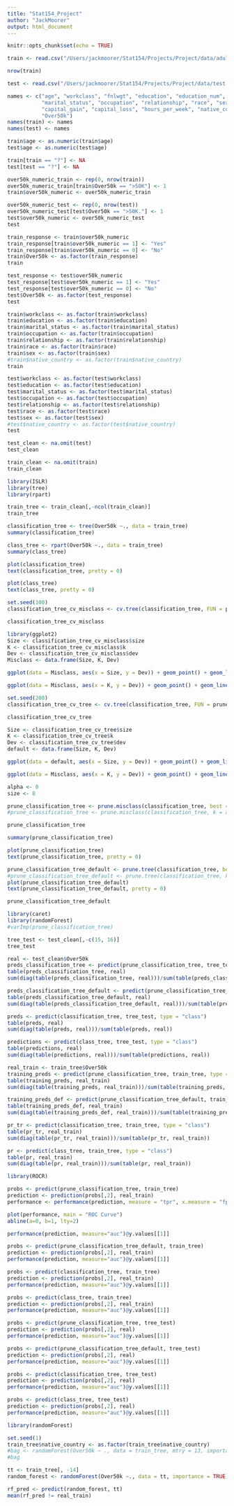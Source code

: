 ```yaml
---
title: "Stat154_Project"
author: "JackMoorer"
output: html_document
---
```


```r
knitr::opts_chunk$set(echo = TRUE)
```

```r
train <- read.csv("/Users/jackmoorer/Stat154/Projects/Project/data/adult.csv", header = FALSE, sep = ",", strip.white=TRUE, stringsAsFactors = FALSE)
```

```r
nrow(train)
```
```r
test <- read.csv("/Users/jackmoorer/Stat154/Projects/Project/data/test.csv", header = FALSE, sep = ",", strip.white=TRUE, stringsAsFactors = FALSE)
```

```r
names <- c("age", "workclass", "fnlwgt", "education", "education_num",
           "marital_status", "occupation", "relationship", "race", "sex",
           "capital_gain", "capital_loss", "hours_per_week", "native_country",
           "Over50k")
names(train) <- names
names(test) <- names
```

```r
train$age <- as.numeric(train$age)
test$age <- as.numeric(test$age)
```

```r
train[train == "?"] <- NA
test[test == "?"] <- NA
```

```r
over50k_numeric_train <- rep(0, nrow(train))
over50k_numeric_train[train$Over50k == ">50K"] <- 1
train$over50k_numeric <- over50k_numeric_train

over50k_numeric_test <- rep(0, nrow(test))
over50k_numeric_test[test$Over50k == ">50K."] <- 1
test$over50k_numeric <- over50k_numeric_test
test
```
```r
train_response <- train$over50k_numeric
train_response[train$over50k_numeric == 1] <- "Yes"
train_response[train$over50k_numeric == 0] <- "No"
train$Over50k <- as.factor(train_response)
train
```
```r
test_response <- test$over50k_numeric
test_response[test$over50k_numeric == 1] <- "Yes"
test_response[test$over50k_numeric == 0] <- "No"
test$Over50k <- as.factor(test_response)
test
```
```r
train$workclass <- as.factor(train$workclass)
train$education <- as.factor(train$education)
train$marital_status <- as.factor(train$marital_status)
train$occupation <- as.factor(train$occupation)
train$relationship <- as.factor(train$relationship)
train$race <- as.factor(train$race)
train$sex <- as.factor(train$sex)
#train$native_country <- as.factor(train$native_country)
train
```

```r
test$workclass <- as.factor(test$workclass)
test$education <- as.factor(test$education)
test$marital_status <- as.factor(test$marital_status)
test$occupation <- as.factor(test$occupation)
test$relationship <- as.factor(test$relationship)
test$race <- as.factor(test$race)
test$sex <- as.factor(test$sex)
#test$native_country <- as.factor(test$native_country)
test
```

```r
test_clean <- na.omit(test)
test_clean
```

```r
train_clean <- na.omit(train)
train_clean
```
```r
library(ISLR)
library(tree)
library(rpart)
```

```r
train_tree <- train_clean[,-ncol(train_clean)]
train_tree
```

```r
classification_tree <- tree(Over50k ~., data = train_tree)
summary(classification_tree)
```

```r
class_tree <- rpart(Over50k ~., data = train_tree)
summary(class_tree)
```

```r
plot(classification_tree)
text(classification_tree, pretty = 0)
```

```r
plot(class_tree)
text(class_tree, pretty = 0)
```
```r
set.seed(100)
classification_tree_cv_misclass <- cv.tree(classification_tree, FUN = prune.misclass)
```

```r
classification_tree_cv_misclass
```
```r
library(ggplot2)
Size <- classification_tree_cv_misclass$size
K <- classification_tree_cv_misclass$k
Dev <- classification_tree_cv_misclass$dev
Misclass <- data.frame(Size, K, Dev)
```

```r
ggplot(data = Misclass, aes(x = Size, y = Dev)) + geom_point() + geom_line() + ggtitle("Size of Tree vs Error for Misclass Method")
```

```r
ggplot(data = Misclass, aes(x = K, y = Dev)) + geom_point() + geom_line() + ggtitle("Cost-Complexity vs Error for Misclass Method")
```

```r
set.seed(200)
classification_tree_cv_tree <- cv.tree(classification_tree, FUN = prune.tree)
```

```r
classification_tree_cv_tree
```

```r
Size <- classification_tree_cv_tree$size
K <- classification_tree_cv_tree$k
Dev <- classification_tree_cv_tree$dev
default <- data.frame(Size, K, Dev)
```

```r
ggplot(data = default, aes(x = Size, y = Dev)) + geom_point() + geom_line() + ggtitle("Size of Tree vs Error for Default Method")
```
```r
ggplot(data = Misclass, aes(x = K, y = Dev)) + geom_point() + geom_line() + ggtitle("Cost-Complexity vs Error for Default Method")
```
```r
alpha <- 0
size <- 8
```

```r
prune_classification_tree <- prune.misclass(classification_tree, best = size)
#prune_classification_tree <- prune.misclass(classification_tree, k = alpha)
```

```r
prune_classification_tree
```

```r
summary(prune_classification_tree)
```

```r
plot(prune_classification_tree)
text(prune_classification_tree, pretty = 0)
```

```r
prune_classification_tree_default <- prune.tree(classification_tree, best = size)
#prune_classification_tree_default <- prune.tree(classification_tree, k = alpha
plot(prune_classification_tree_default)
text(prune_classification_tree_default, pretty = 0)
```

```r
prune_classification_tree_default
```

```r
library(caret)
library(randomForest)
#varImp(prune_classification_tree)
```

```r
tree_test <- test_clean[,-c(15, 16)]
tree_test
```

```r
real <- test_clean$Over50k
preds_classification_tree <- predict(prune_classification_tree, tree_test, type = "class")
table(preds_classification_tree, real)
sum(diag(table(preds_classification_tree, real)))/sum(table(preds_classification_tree, real))
```
```r
preds_classification_tree_default <- predict(prune_classification_tree_default, tree_test, type = "class")
table(preds_classification_tree_default, real)
sum(diag(table(preds_classification_tree_default, real)))/sum(table(preds_classification_tree_default, real))
```

```r
preds <- predict(classification_tree, tree_test, type = "class")
table(preds, real)
sum(diag(table(preds, real)))/sum(table(preds, real))
```

```r
predictions <- predict(class_tree, tree_test, type = "class")
table(predictions, real)
sum(diag(table(predictions, real)))/sum(table(predictions, real))
```

```r
real_train <- train_tree$Over50k
training_preds <- predict(prune_classification_tree, train_tree, type = "class")
table(training_preds, real_train)
sum(diag(table(training_preds, real_train)))/sum(table(training_preds, real_train))
```


```r
training_preds_def <- predict(prune_classification_tree_default, train_tree, type = "class")
table(training_preds_def, real_train)
sum(diag(table(training_preds_def, real_train)))/sum(table(training_preds_def, real_train))
```
```r
pr_tr <- predict(classification_tree, train_tree, type = "class")
table(pr_tr, real_train)
sum(diag(table(pr_tr, real_train)))/sum(table(pr_tr, real_train))
```
```r
pr <- predict(class_tree, train_tree, type = "class")
table(pr, real_train)
sum(diag(table(pr, real_train)))/sum(table(pr, real_train))
```
```r
library(ROCR)
```
```r
probs <- predict(prune_classification_tree, train_tree)
prediction <- prediction(probs[,2], real_train)
performance <- performance(prediction, measure = "tpr", x.measure = "fpr")
```

```r
plot(performance, main = "ROC Curve")
abline(a=0, b=1, lty=2)
```

```r
performance(prediction, measure="auc")@y.values[[1]]
```

```r
probs <- predict(prune_classification_tree_default, train_tree)
prediction <- prediction(probs[,2], real_train)
performance(prediction, measure="auc")@y.values[[1]]
```

```r
probs <- predict(classification_tree, train_tree)
prediction <- prediction(probs[,2], real_train)
performance(prediction, measure="auc")@y.values[[1]]
```
```r
probs <- predict(class_tree, train_tree)
prediction <- prediction(probs[,2], real_train)
performance(prediction, measure="auc")@y.values[[1]]
```
```r
probs <- predict(prune_classification_tree, tree_test)
prediction <- prediction(probs[,2], real)
performance(prediction, measure="auc")@y.values[[1]]
```
```r
probs <- predict(prune_classification_tree_default, tree_test)
prediction <- prediction(probs[,2], real)
performance(prediction, measure="auc")@y.values[[1]]
```

```r
probs <- predict(classification_tree, tree_test)
prediction <- prediction(probs[,2], real)
performance(prediction, measure="auc")@y.values[[1]]
```

```r
probs <- predict(class_tree, tree_test)
prediction <- prediction(probs[,2], real)
performance(prediction, measure="auc")@y.values[[1]]
```

```r
library(randomForest)
```

```r
set.seed(1)
train_tree$native_country <- as.factor(train_tree$native_country)
#bag <- randomForest(Over50k ~ ., data = train_tree, mtry = 13, importance = TRUE)
#bag
```

```r
tt <- train_tree[, -14]
random_forest <- randomForest(Over50k ~., data = tt, importance = TRUE)
```

```r
rf_pred <- predict(random_forest, tt)
mean(rf_pred != real_train)
```






















